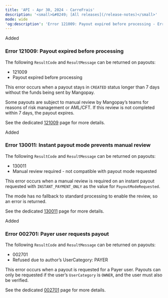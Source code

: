 ```yaml
---
title: 'API - Apr 30, 2024 - CarreFrais'  
description: '<small>&#8249; [All releases](/release-notes)</small>'  
mode: wide  
'og:description': 'Error 121009: Payout expired before processing - Error 130011: Instant payout mode prevents manual review - Error 002701: Payer user requests payout'  
---
```

<div class="release-notes-page">
  
<div class="pill pill-green rn-pill">Added</div> 
  
### Error 121009: Payout expired before processing  

The following `ResultCode` and `ResultMessage` can be returned on payouts:  
- 121009
- Payout expired before processing  

This error occurs when a payout stays in `CREATED` status longer than 7 days without the funds being sent by Mangopay.  

Some payouts are subject to manual review by Mangopay’s teams for reasons of risk management or AML/CFT. If this review is not completed within 7 days, the payout expires.  

See the dedicated [121009](/errors/codes/121009) page for more details. 
  
<div class="pill pill-green rn-pill">Added</div> 

### Error 130011: Instant payout mode prevents manual review  

The following `ResultCode` and `ResultMessage` can be returned on payouts:  
- 130011   
- Manual review required - not compatible with payout mode requested  

This error occurs when a manual review is required on an instant payout requested with `INSTANT_PAYMENT_ONLY` as the value for `PayoutModeRequested`.  

The mode has no fallback to standard processing to enable the review, so an error is returned.  

See the dedicated [130011](/errors/codes/130011) page for more details. 

<div class="pill pill-green rn-pill">Added</div> 

### Error 002701: Payer user requests payout  

The following `ResultCode` and `ResultMessage` can be returned on payouts:  
- 002701   
- Refused due to author’s UserCategory: PAYER  

This error occurs when a payout is requested for a Payer user. Payouts can only be requested if the user’s `UserCategory` is `OWNER`, and the user must also be verified.  

See the dedicated [002701](/errors/codes/002701) page for more details.

</div>